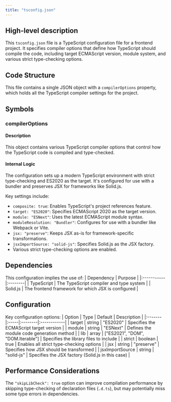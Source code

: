 ```yaml
---
title: "tsconfig.json"
---
```


## High-level description
This `tsconfig.json` file is a TypeScript configuration file for a frontend project. It specifies compiler options that define how TypeScript should compile the code, including target ECMAScript version, module system, and various strict type-checking options.

## Code Structure
This file contains a single JSON object with a `compilerOptions` property, which holds all the TypeScript compiler settings for the project.

## Symbols

### compilerOptions
#### Description
This object contains various TypeScript compiler options that control how the TypeScript code is compiled and type-checked.

#### Internal Logic
The configuration sets up a modern TypeScript environment with strict type-checking and ES2020 as the target. It's configured for use with a bundler and preserves JSX for frameworks like Solid.js.

Key settings include:
- `composite: true`: Enables TypeScript's project references feature.
- `target: "ES2020"`: Specifies ECMAScript 2020 as the target version.
- `module: "ESNext"`: Uses the latest ECMAScript module syntax.
- `moduleResolution: "Bundler"`: Configures for use with a bundler like Webpack or Vite.
- `jsx: "preserve"`: Keeps JSX as-is for framework-specific transformations.
- `jsxImportSource: "solid-js"`: Specifies Solid.js as the JSX factory.
- Various strict type-checking options are enabled.

## Dependencies
This configuration implies the use of:
| Dependency | Purpose |
|:-----------|:--------|
| TypeScript | The TypeScript compiler and type system |
| Solid.js | The frontend framework for which JSX is configured |

## Configuration
Key configuration options:
| Option | Type | Default | Description |
|:-------|:-----|:--------|:------------|
| target | string | "ES2020" | Specifies the ECMAScript target version |
| module | string | "ESNext" | Defines the module code generation method |
| lib | array | ["ES2021", "DOM", "DOM.Iterable"] | Specifies the library files to include |
| strict | boolean | true | Enables all strict type-checking options |
| jsx | string | "preserve" | Specifies how JSX should be transformed |
| jsxImportSource | string | "solid-js" | Specifies the JSX factory (Solid.js in this case) |

## Performance Considerations
The `"skipLibCheck": true` option can improve compilation performance by skipping type-checking of declaration files (`.d.ts`), but may potentially miss some type errors in dependencies.